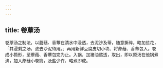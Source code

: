 ```yaml
---
---
---
```

title: 卷藦汤
---



卷藦汤之制法，以蘑菇、香蕈在清水中浸透，去泥沙及蒂，随意撕碎，略加盐花，「其浸剩之汤，滤去沙泥待用。」再用新鲜豆腐皮切小块、将藦菇、香蕈包入，卷成小筒形，至藦菇、香蕈包完为止。入锅，加猪油熬透，取出，即以原汤在他锅煮沸，加入藦菇小卷筒，及盐少许，略煮即成。